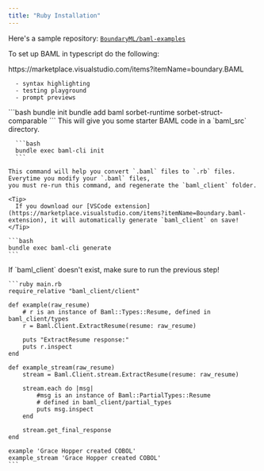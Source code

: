 ```yaml
---
title: "Ruby Installation"
---
```


Here's a sample repository: [`BoundaryML/baml-examples`](https://github.com/BoundaryML/baml-examples/tree/main/ruby-example)

To set up BAML in typescript do the following:

<Steps>
  <Step title="Install BAML VSCode Extension">
      https://marketplace.visualstudio.com/items?itemName=boundary.BAML

      - syntax highlighting
      - testing playground
      - prompt previews
  </Step>
  <Step title="Install baml">
        ```bash
        bundle init
        bundle add baml sorbet-runtime sorbet-struct-comparable
        ```
  </Step>
  <Step title="Add some starter code">
      This will give you some starter BAML code in a `baml_src` directory.

      ```bash
      bundle exec baml-cli init
      ```
  </Step>
  <Step title="Generate python code from .baml files">

    This command will help you convert `.baml` files to `.rb` files. Everytime you modify your `.baml` files,
    you must re-run this command, and regenerate the `baml_client` folder.

    <Tip>
      If you download our [VSCode extension](https://marketplace.visualstudio.com/items?itemName=Boundary.baml-extension), it will automatically generate `baml_client` on save!
    </Tip>

    ```bash
    bundle exec baml-cli generate
    ```
  </Step>
  <Step title="Use a baml function in Ruby!">
    <Tip>If `baml_client` doesn't exist, make sure to run the previous step!</Tip>

    ```ruby main.rb
    require_relative "baml_client/client"

    def example(raw_resume)
        # r is an instance of Baml::Types::Resume, defined in baml_client/types
        r = Baml.Client.ExtractResume(resume: raw_resume)

        puts "ExtractResume response:"
        puts r.inspect
    end

    def example_stream(raw_resume)
        stream = Baml.Client.stream.ExtractResume(resume: raw_resume)

        stream.each do |msg|
            #msg is an instance of Baml::PartialTypes::Resume
            # defined in baml_client/partial_types
            puts msg.inspect
        end

        stream.get_final_response
    end

    example 'Grace Hopper created COBOL'
    example_stream 'Grace Hopper created COBOL'
    ```
  </Step>
</Steps>
